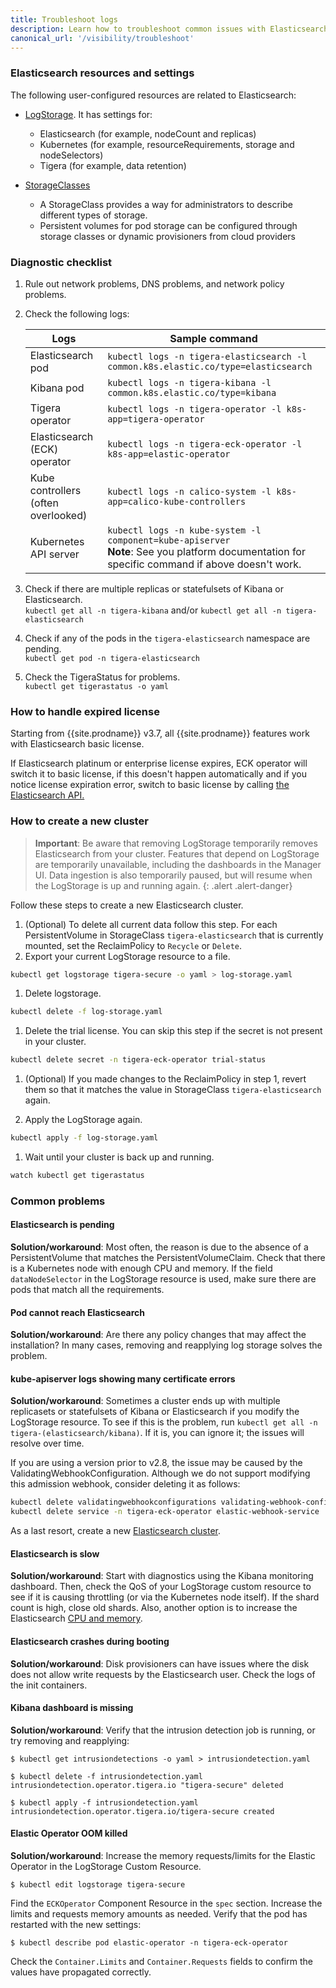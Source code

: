 ```yaml
---
title: Troubleshoot logs
description: Learn how to troubleshoot common issues with Elasticsearch.
canonical_url: '/visibility/troubleshoot'
---
```


### Elasticsearch resources and settings

The following user-configured resources are related to Elasticsearch:

- [LogStorage]({{site.baseurl}}/reference/installation/api#operator.tigera.io/v1.LogStorage). It has settings for:
  - Elasticsearch (for example, nodeCount and replicas)
  - Kubernetes (for example, resourceRequirements, storage and nodeSelectors)
  - Tigera (for example, data retention)

- [StorageClasses]({{site.baseurl}}/getting-started/create-storage)
  - A StorageClass provides a way for administrators to describe different types of storage.
  - Persistent volumes for pod storage can be configured through storage classes or dynamic provisioners from cloud providers

### Diagnostic checklist

1. Rule out network problems, DNS problems, and network policy problems.
1. Check the following logs:

   | Logs                                | Sample command                                               |
   | ----------------------------------- | ------------------------------------------------------------ |
   | Elasticsearch pod                   | `kubectl logs -n tigera-elasticsearch -l common.k8s.elastic.co/type=elasticsearch` |
   | Kibana pod                          | `kubectl logs -n tigera-kibana -l common.k8s.elastic.co/type=kibana` |
   | Tigera operator                     | `kubectl logs -n tigera-operator -l k8s-app=tigera-operator` |
   | Elasticsearch (ECK) operator        | `kubectl logs -n tigera-eck-operator -l k8s-app=elastic-operator` |
   | Kube controllers (often overlooked) | `kubectl logs -n calico-system -l k8s-app=calico-kube-controllers` |
   | Kubernetes API server               | `kubectl logs -n kube-system -l component=kube-apiserver`<br />**Note**: See you platform documentation for specific command if above doesn't work. |
1. Check if there are multiple replicas or statefulsets of Kibana or Elasticsearch.  
   `kubectl get all -n tigera-kibana` and/or `kubectl get all -n tigera-elasticsearch`
1. Check if any of the pods in the `tigera-elasticsearch` namespace are pending.  
   `kubectl get pod -n tigera-elasticsearch`
1. Check the TigeraStatus for problems.  
   `kubectl get tigerastatus -o yaml`

### How to handle expired license
Starting from {{site.prodname}} v3.7, all {{site.prodname}} features work with Elasticsearch basic license.

If Elasticsearch platinum or enterprise license expires, ECK operator will switch it to basic license, if this doesn't happen automatically and if you notice license expiration error, switch to basic license by calling [the Elasticsearch API.](https://www.elastic.co/guide/en/elasticsearch/reference/current/start-basic.html)

### How to create a new cluster
> **Important**: Be aware that removing LogStorage temporarily removes Elasticsearch from your cluster. Features that depend on LogStorage are temporarily unavailable, including the dashboards in the Manager UI. Data ingestion is also temporarily paused, but will resume when the LogStorage is up and running again.
{: .alert .alert-danger}
   
Follow these steps to create a new Elasticsearch cluster.
1. (Optional) To delete all current data follow this step. For each PersistentVolume in StorageClass `tigera-elasticsearch` that is currently mounted, set the ReclaimPolicy to `Recycle` or `Delete`.
1. Export your current LogStorage resource to a file.
```bash
kubectl get logstorage tigera-secure -o yaml > log-storage.yaml
```

1. Delete logstorage.
```bash
kubectl delete -f log-storage.yaml
```

1. Delete the trial license. You can skip this step if the secret is not present in your cluster.
```bash
kubectl delete secret -n tigera-eck-operator trial-status
```

1. (Optional) If you made changes to the ReclaimPolicy in step 1, revert them so that it matches the value in StorageClass `tigera-elasticsearch` again.

1. Apply the LogStorage again.
```bash
kubectl apply -f log-storage.yaml
```

1. Wait until your cluster is back up and running.
```bash
watch kubectl get tigerastatus
```

### Common problems

#### Elasticsearch is pending

**Solution/workaround**: Most often, the reason is due to the absence of a PersistentVolume that matches the PersistentVolumeClaim. Check that there is a Kubernetes node with enough CPU and memory. If the field `dataNodeSelector` in  the LogStorage resource is used, make sure there are pods that match all the requirements.

#### Pod cannot reach Elasticsearch

**Solution/workaround**: Are there any policy changes that may affect the installation? In many cases, removing and reapplying log storage solves the problem.

#### kube-apiserver logs showing many certificate errors

**Solution/workaround**: Sometimes a cluster ends up with multiple replicasets or statefulsets of Kibana or Elasticsearch if you modify the LogStorage resource. To see if this is the problem, run `kubectl get all -n tigera-(elasticsearch/kibana)`. If it is, you can ignore it; the issues will resolve over time.

If you are using a version prior to v2.8, the issue may be caused by the ValidatingWebhookConfiguration. Although we do not support modifying this admission webhook, consider deleting it as follows:

```bash
kubectl delete validatingwebhookconfigurations validating-webhook-configuration
kubectl delete service -n tigera-eck-operator elastic-webhook-service
```

As a last resort, create a new [Elasticsearch cluster](#how-to-create-a-new-cluster).

#### Elasticsearch is slow 

**Solution/workaround**: Start with diagnostics using the Kibana monitoring dashboard. Then, check the QoS of your LogStorage custom resource to see if it is causing throttling (or via the Kubernetes node itself). If the shard count is high, close old shards. Also, another option is to increase the Elasticsearch [CPU and memory]({{site.baseurl}}/reference/installation/api#operator.tigera.io/v1.LogStorageSpec).

#### Elasticsearch crashes during booting

**Solution/workaround**: Disk provisioners can have issues where the disk does not allow write requests by the Elasticsearch user. Check the logs of the init containers.

#### Kibana dashboard is missing

**Solution/workaround**: Verify that the intrusion detection job is running, or try removing and reapplying: 

```
$ kubectl get intrusiondetections -o yaml > intrusiondetection.yaml

$ kubectl delete -f intrusiondetection.yaml 
intrusiondetection.operator.tigera.io "tigera-secure" deleted  
         
$ kubectl apply -f intrusiondetection.yaml 
intrusiondetection.operator.tigera.io/tigera-secure created
```

#### Elastic Operator OOM killed

**Solution/workaround**: Increase the memory requests/limits for the Elastic Operator in the LogStorage Custom Resource.

```
$ kubectl edit logstorage tigera-secure
```

Find the `ECKOperator` Component Resource in the `spec` section. Increase the limits and requests memory amounts as needed. Verify that the pod has restarted with the new settings:

```
$ kubectl describe pod elastic-operator -n tigera-eck-operator   
```

Check the `Container.Limits` and `Container.Requests` fields to confirm the values have propagated correctly.
